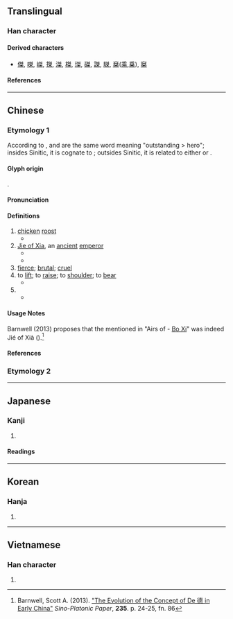 {{character info}}
==Translingual==

===Han character===
{{Han char|rn=75|rad=木|as=06|sn=10|four=25904|canj=NQD|ids=⿱舛木}}

====Derived characters====
* [[傑]], [[𠹳]], [[嵥]], [[搩]], [[滐]], [[榤]], [[㻧]], [[磔]], [[謋]], [[䮪]], [[椉]]([[乘]],[[乗]]), [[𡩣]]

====References====
{{Han ref|kx=0524.150|dkj=14753|dj=0913.030|hdz=21203.050|uh=6840}}

----

==Chinese==
{{zh-forms}}
===Etymology 1===
According to {{zh-ref|Schussler (2007)}}, {{och-l|桀}} and {{och-l|傑}} are the same word meaning "outstanding > hero"; insides Sinitic, it is cognate to {{och-l|朅|martial}}; outsides Sinitic, it is related to either {{cog|lus|hrât||valiant, resolute}} or {{cog|bo|གྱད||strength; champion, athlete}}.

====Glyph origin====
{{Han etym}}
{{Han compound|舛|木|c1=p|c2=s|t2=wood|ls=psc}}.

====Pronunciation====
{{zh-pron
|m=jié
|c=git6
|mn=kia̍t
|mc=y
|oc=y
|ma=
|cat=n,pn,adj,v
}}

====Definitions====
{{zh-hanzi}}

# [[chicken]] [[roost]]
#* {{zh-x|雞 棲 于 桀、日 之 夕 矣、羊 牛 下 括。|The fowls roost on their '''perches'''; and in the evening of the day, the goats and cows come down and home;|ref=Shijing}}
# [[w:Jie of Xia|Jie of Xia]], an [[ancient]] [[emperor]]
#* {{zh-x|韋 ^顧 既 伐、^昆吾 ^夏-桀。|Having smitten [the princes of] Wei and Gu, [he smote] [the prince of] Kunwu, and with '''Jie''' of Xia.|ref=Shijing}}
#* {{zh-x|桀 德，惟 乃 弗 作 往 任，是 惟 暴-德 罔 後。|'''Jie'''’s character was such that he did not follow precedents in making appointments, and therefore his character was violent and ruined the future [of his kingdom].|ref=Shujing}}
# [[fierce]]; [[brutal]]; [[cruel]]
# to [[lift]]; to [[raise]]; to [[shoulder]]; to [[bear]]
#* {{zh-x|^齊 ^高 ^固 入 ^晉-師，桀 石 以 投 人，禽 之；而 乘 其 車，繫 桑-本 焉，以 徇 ^齊 壘，曰：「欲 勇 者，賈 余 餘-勇，」|Gao Gu of Qi entered the ranks of the Jin army, '''raised''' a stone and hurled it against a Jin man, took him captive; and then rode in his [the captive's] chariot, tying it to a mulberry trunk with its roots. He paraded around the Qi fortifications, saying, “Those who want valor and buy my surplus.”|ref=Zuozhuan-D}}
# {{zh-alt-form|傑|[[outstanding]]; [[hero]]}}
#* {{zh-x|伯 兮 朅{qiè} 兮、邦 之 桀 兮。|My noble husband is how martial-like! The '''hero''' of the country!|ref=Shijing}}

====Usage Notes====
Barnwell (2013) proposes that the {{zh-l|桀|hero}} mentioned in ''{{w|Classic of Poetry}}'' "Airs of {{w|Wey (state)|Wey}} - [https://ctext.org/book-of-poetry/bo-xi Bo Xi]" was indeed Jié of Xià ({{lang|zh|夏桀}}).<ref>Barnwell, Scott A. (2013). [http://www.sino-platonic.org/complete/spp235_de_character_early_China.pdf "The Evolution of the Concept of De 德 in Early China"] ''Sino-Platonic Paper'', '''235'''. p. 24-25, fn. 86</ref>

====References====
<references/>

===Etymology 2===
{{zh-see|𠹳}}
{{zh-cat|Individuals}}

----

==Japanese==

===Kanji===
{{ja-kanji|grade=|rs=木06}}

# {{rfdef|ja|sort=木06}}

====Readings====
{{ja-readings
|on=けつ
|kun=はりつけ
}}

----

==Korean==

===Hanja===
{{ko-hanja|걸}}

# {{rfdef|ko|sort=木06}}

----

==Vietnamese==

===Han character===
{{vi-readings|rs=木06|reading=kiệt}}

# {{rfdef|vi|sort=木06}}